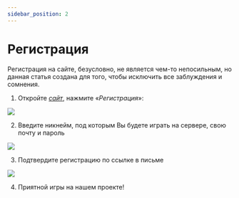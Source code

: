 ```yaml
---
sidebar_position: 2
---
```


# Регистрация

Регистрация на сайте, безусловно, не является чем-то непосильным, но данная статья создана для того, чтобы исключить все заблуждения и сомнения.

1. Откройте [*сайт*](https://politcubes.com), нажмите «*Регистрация*»:

![  ](/general/registration1.png)

2. Введите никнейм, под которым Вы будете играть на сервере, свою почту и пароль

![  ](/general/registration1.png)

3. Подтвердите регистрацию по ссылке в письме

![  ](/general/registration1.png)

4. Приятной игры на нашем проекте!
